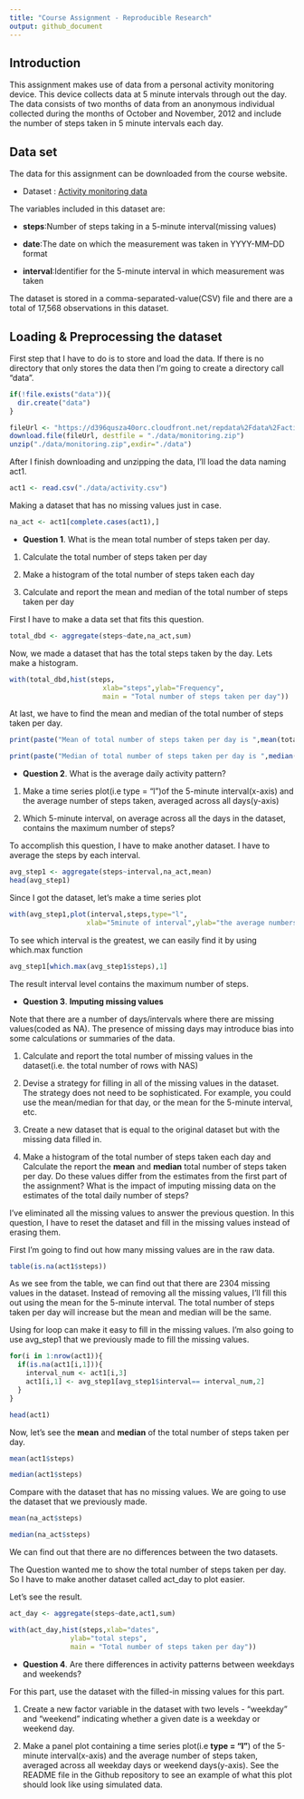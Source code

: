 ```yaml
---
title: "Course Assignment - Reproducible Research"
output: github_document
---
```


## Introduction ##

This assignment makes use of data from a personal activity monitoring device. This device collects data at 5 minute intervals through out the day. The data consists of two months of data from an anonymous individual collected during the months of October and November, 2012 and include the number of steps taken in 5 minute intervals each day. 

## Data set ##

The data for this assignment can be downloaded from the course website.

- Dataset : [Activity monitoring data][1]


[1]: https://d396qusza40orc.cloudfront.net/repdata%2Fdata%2Factivity.zip  "Activity monitoring data"


The variables included in this dataset are:

- **steps**:Number of steps taking in a 5-minute interval(missing values)

- **date**:The date on which the measurement was taken in YYYY-MM--DD format

- **interval**:Identifier for the 5-minute interval in which measurement was taken

The dataset is stored in a comma-separated-value(CSV) file and there are a total of 17,568 observations in this dataset.

## Loading & Preprocessing the dataset ##

First step that I have to do is to store and load the data. If there is no directory that only stores the data then I'm going to create a directory call "data".

```r
if(!file.exists("data")){
  dir.create("data")
}

fileUrl <- "https://d396qusza40orc.cloudfront.net/repdata%2Fdata%2Factivity.zip"
download.file(fileUrl, destfile = "./data/monitoring.zip")
unzip("./data/monitoring.zip",exdir="./data")
```

After I finish downloading and unzipping the data, I'll load the data naming act1. 

```r
act1 <- read.csv("./data/activity.csv")
```

Making a dataset that has no missing values just in case.

```r
na_act <- act1[complete.cases(act1),]
```

 - **Question 1**. What is the mean total number of steps taken per day.
 
 1. Calculate the total number of steps taken per day
 
 2. Make a histogram of the total number of steps taken each day
 
 3. Calculate and report the mean and median of the total number of steps taken per day



First I have to make a data set that fits this question.

```r
total_dbd <- aggregate(steps~date,na_act,sum) 
```

Now, we made a dataset that has the total steps taken by the day. Lets make a histogram.

```r
with(total_dbd,hist(steps,
                       xlab="steps",ylab="Frequency",
                       main = "Total number of steps taken per day"))
```

At last, we have to find the mean and median of the total number of steps taken per day.

```r

print(paste("Mean of total number of steps taken per day is ",mean(total_dbd$steps)))

print(paste("Median of total number of steps taken per day is ",median(total_dbd$steps)))

```


- **Question 2**. What is the average daily activity pattern?

1. Make a time series plot(i.e type = "l")of the 5-minute interval(x-axis) and the average number of steps taken, averaged across all days(y-axis)

2. Which 5-minute interval, on average across all the days in the dataset, contains the maximum number of steps?


To accomplish this question, I have to make another dataset. I have to average the steps by each interval. 

```r
avg_step1 <- aggregate(steps~interval,na_act,mean)
head(avg_step1)
```

Since I got the dataset, let's make a time series plot

```r
with(avg_step1,plot(interval,steps,type="l",
                   xlab="5minute of interval",ylab="the average numbers of steps taken all day"))
```

To see which interval is the greatest, we can easily find it by using which.max function

```r
avg_step1[which.max(avg_step1$steps),1]
```

The result interval level contains the maximum number of steps.

- **Question 3**. **Imputing missing values**

Note that there are a number of days/intervals where there are missing values(coded as NA). The presence of missing days may introduce bias into some calculations or summaries of the data.

1. Calculate and report the total number of missing values in the dataset(i.e. the total number of rows with NAS)

2. Devise a strategy for filling in all of the missing values in the dataset. The strategy does not need to be sophisticated. For example, you could use the mean/median for that day, or the mean for the 5-minute interval, etc.

3. Create a new dataset that is equal to the original dataset but with the missing data filled in. 

4. Make a histogram of the total number of steps taken each day and Calculate the report the **mean** and **median** total number of steps taken per day. Do these values differ from the estimates from the first part of the assignment? What is the impact of imputing missing data on the estimates of the total daily number of steps?


I've eliminated all the missing values to answer the previous question. In this question, I have to reset the dataset and fill in the missing values instead of erasing them.

First I'm going to find out how many missing values are in the raw data. 

```r
table(is.na(act1$steps))
```

As we see from the table, we can find out that there are 2304 missing values in the dataset. Instead of removing all the missing values, I'll fill this out using the mean for the 5-minute interval. The total number of steps taken per day will increase but the mean and median will be the same.  

Using for loop can make it easy to fill in the missing values. I'm also going to use avg_step1 that we previously made to fill the missing values. 
```r
for(i in 1:nrow(act1)){
  if(is.na(act1[i,1])){
    interval_num <- act1[i,3]
    act1[i,1] <- avg_step1[avg_step1$interval== interval_num,2]
  }
}

head(act1)
```

Now, let's see the **mean** and **median** of the total number of steps taken per day. 

```r
mean(act1$steps)

median(act1$steps)
```

Compare with the dataset that has no missing values. We are going to use the dataset that we previously made.

```r
mean(na_act$steps)

median(na_act$steps)
```
We can find out that there are no differences between the two datasets. 

The Question wanted me to show the total number of steps taken per day. So I have to make another dataset called act_day to plot easier.

Let's see the result. 

```r
act_day <- aggregate(steps~date,act1,sum)

with(act_day,hist(steps,xlab="dates",
               ylab="total steps",
               main = "Total number of steps taken per day"))
```


- **Question 4**. Are there differences in activity patterns between weekdays and weekends?

For this part, use the dataset with the filled-in missing values for this part. 

1. Create a new factor variable in the dataset with two levels - "weekday" and "weekend" indicating whether a given date is a weekday or weekend day.

2. Make a panel plot containing a time series plot(i.e **type = "l"**) of the 5-minute interval(x-axis) and the average number of steps taken, averaged across all weekday days or weekend days(y-axis). See the README file in the Github repository to see an example of what this plot should look like using simulated data. 



